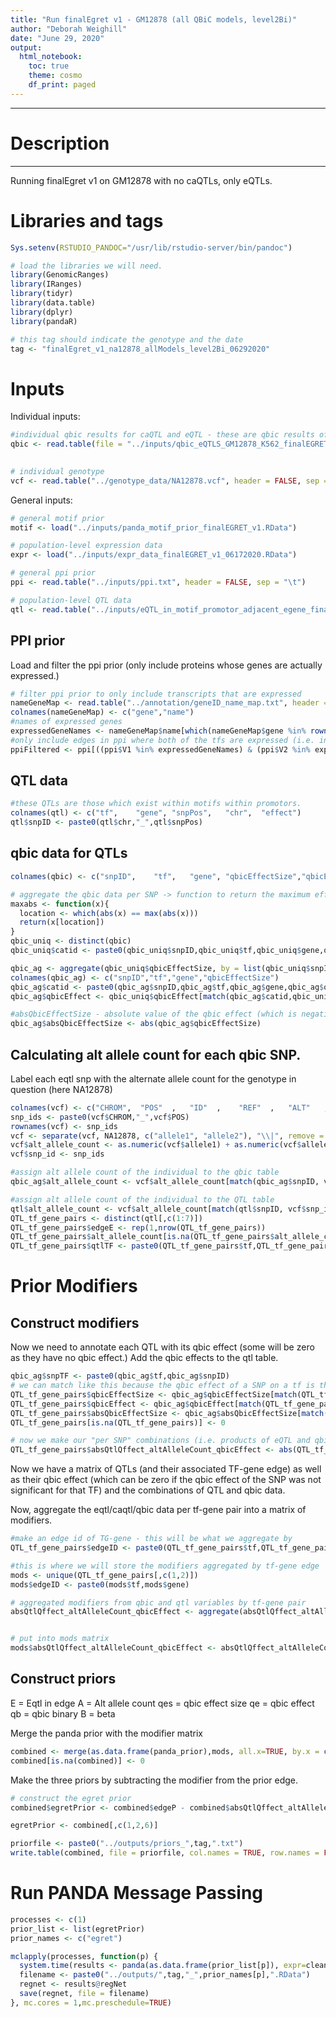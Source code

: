 ```yaml
---
title: "Run finalEgret v1 - GM12878 (all QBiC models, level2Bi)"
author: "Deborah Weighill"
date: "June 29, 2020"
output:
  html_notebook:
    toc: true
    theme: cosmo
    df_print: paged
---
```

___
# Description
___

Running finalEgret v1 on GM12878 with no caQTLs, only eQTLs.

# Libraries and tags
```r
Sys.setenv(RSTUDIO_PANDOC="/usr/lib/rstudio-server/bin/pandoc")

# load the libraries we will need.
library(GenomicRanges)
library(IRanges)
library(tidyr)
library(data.table)
library(dplyr)
library(pandaR)

# this tag should indicate the genotype and the date
tag <- "finalEgret_v1_na12878_allModels_level2Bi_06292020"
```

# Inputs

Individual inputs:
```r

#individual qbic results for caQTL and eQTL - these are qbic results of qtls which are (1) in motifs within the promotor region of genes (2) for eQTLs, the eGene is the adjacent gene, for caQTLs, the accessibility region overlaps the motif, (3) the vcf file of the individual(s) in question contains the QTL as an alternate allele and (4) the qbic effect is negative, is predicted from human pbms and predicts a change in binding.
qbic <- read.table(file = "../inputs/qbic_eQTLS_GM12878_K562_finalEGRET_v1_06252020_allModels_level2Bi.txt", header = FALSE)

  
# individual genotype
vcf <- read.table("../genotype_data/NA12878.vcf", header = FALSE, sep = "\t")
```

General inputs:
```r

# general motif prior
motif <- load("../inputs/panda_motif_prior_finalEGRET_v1.RData")

# population-level expression data
expr <- load("../inputs/expr_data_finalEGRET_v1_06172020.RData")

# general ppi prior
ppi <- read.table("../inputs/ppi.txt", header = FALSE, sep = "\t")

# population-level QTL data
qtl <- read.table("../inputs/eQTL_in_motif_promotor_adjacent_egene_finalEGRET_v1_06172020.txt", header = FALSE)

```

## PPI prior
Load and filter the ppi prior (only include proteins whose genes are actually expressed.)
```r
# filter ppi prior to only include transcripts that are expressed
nameGeneMap <- read.table("../annotation/geneID_name_map.txt", header = FALSE)
colnames(nameGeneMap) <- c("gene","name")
#names of expressed genes
expressedGeneNames <- nameGeneMap$name[which(nameGeneMap$gene %in% rownames(clean_data))]
#only include edges in ppi where both of the tfs are expressed (i.e. in the above list)
ppiFiltered <- ppi[((ppi$V1 %in% expressedGeneNames) & (ppi$V2 %in% expressedGeneNames)),]
```

## QTL data
```r
#these QTLs are those which exist within motifs within promotors.
colnames(qtl) <- c("tf",	"gene", "snpPos",	"chr",	"effect")
qtl$snpID <- paste0(qtl$chr,"_",qtl$snpPos)
```

## qbic data for QTLs
```r
colnames(qbic) <- c("snpID",	"tf",	"gene",	"qbicEffectSize","qbicEffect")

# aggregate the qbic data per SNP -> function to return the maximum effect size of a qbic SNP 
maxabs <- function(x){
  location <- which(abs(x) == max(abs(x)))
  return(x[location])
}
qbic_uniq <- distinct(qbic)
qbic_uniq$catid <- paste0(qbic_uniq$snpID,qbic_uniq$tf,qbic_uniq$gene,qbic_uniq$qbicEffectSize)

qbic_ag <- aggregate(qbic_uniq$qbicEffectSize, by = list(qbic_uniq$snpID,qbic_uniq$tf,qbic_uniq$gene), FUN = maxabs)
colnames(qbic_ag) <- c("snpID","tf","gene","qbicEffectSize")
qbic_ag$catid <- paste0(qbic_ag$snpID,qbic_ag$tf,qbic_ag$gene,qbic_ag$qbicEffectSize)
qbic_ag$qbicEffect <- qbic_uniq$qbicEffect[match(qbic_ag$catid,qbic_uniq$catid)]

#absQbicEffectSize - absolute value of the qbic effect (which is negative)
qbic_ag$absQbicEffectSize <- abs(qbic_ag$qbicEffectSize)
```


## Calculating alt allele count for each qbic SNP.
Label each eqtl snp with the alternate allele count for the genotype in question (here NA12878)
```r
colnames(vcf) <- c("CHROM",  "POS"  ,   "ID"  ,    "REF"  ,   "ALT"   ,  "QUAL"   , "FILTER" , "INFO"   , "FORMAT", "NA12878")
snp_ids <- paste0(vcf$CHROM,"_",vcf$POS)
rownames(vcf) <- snp_ids
vcf <- separate(vcf, NA12878, c("allele1", "allele2"), "\\|", remove = TRUE)
vcf$alt_allele_count <- as.numeric(vcf$allele1) + as.numeric(vcf$allele2)
vcf$snp_id <- snp_ids

#assign alt allele count of the individual to the qbic table
qbic_ag$alt_allele_count <- vcf$alt_allele_count[match(qbic_ag$snpID, vcf$snp_id)]

#assign alt allele count of the individual to the QTL table
qtl$alt_allele_count <- vcf$alt_allele_count[match(qtl$snpID, vcf$snp_id)]
QTL_tf_gene_pairs <- distinct(qtl[,c(1:7)])
QTL_tf_gene_pairs$edgeE <- rep(1,nrow(QTL_tf_gene_pairs))
QTL_tf_gene_pairs$alt_allele_count[is.na(QTL_tf_gene_pairs$alt_allele_count)] <- 0
QTL_tf_gene_pairs$qtlTF <- paste0(QTL_tf_gene_pairs$tf,QTL_tf_gene_pairs$snpID)
```


# Prior Modifiers

## Construct modifiers

Now we need to annotate each QTL with its qbic effect (some will be zero as they have no qbic effect.) Add the qbic effects to the qtl table.

```r

qbic_ag$snpTF <- paste0(qbic_ag$tf,qbic_ag$snpID)
# we can match like this because the qbic effect of a SNP on a tf is the same no matter what nearby gene it is assigned to.
QTL_tf_gene_pairs$qbicEffectSize <- qbic_ag$qbicEffectSize[match(QTL_tf_gene_pairs$qtlTF, qbic_ag$snpTF)]
QTL_tf_gene_pairs$qbicEffect <- qbic_ag$qbicEffect[match(QTL_tf_gene_pairs$qtlTF, qbic_ag$snpTF)]
QTL_tf_gene_pairs$absQbicEffectSize <- qbic_ag$absQbicEffectSize[match(QTL_tf_gene_pairs$qtlTF, qbic_ag$snpTF)]
QTL_tf_gene_pairs[is.na(QTL_tf_gene_pairs)] <- 0

# now we make our "per SNP" combinations (i.e. products of eQTL and qbic variables)
QTL_tf_gene_pairs$absQtlQffect_altAlleleCount_qbicEffect <- abs(QTL_tf_gene_pairs$effect) * QTL_tf_gene_pairs$alt_allele_count * QTL_tf_gene_pairs$qbicEffect

```

Now we have a matrix of QTLs (and their associated TF-gene edge) as well as their qbic effect (which can be zero if the qbic effect of the SNP was not significant for that TF) and the combinations of QTL and qbic data.

Now, aggregate the eqtl/caqtl/qbic data per tf-gene pair into a matrix of modifiers. 

```r
#make an edge id of TG-gene - this will be what we aggregate by
QTL_tf_gene_pairs$edgeID <- paste0(QTL_tf_gene_pairs$tf,QTL_tf_gene_pairs$gene)

#this is where we will store the modifiers aggregated by tf-gene edge
mods <- unique(QTL_tf_gene_pairs[,c(1,2)])
mods$edgeID <- paste0(mods$tf,mods$gene)

# aggregated modifiers from qbic and qtl variables by tf-gene pair
absQtlQffect_altAlleleCount_qbicEffect <- aggregate(absQtlQffect_altAlleleCount_qbicEffect ~ edgeID, data=QTL_tf_gene_pairs, FUN=sum)


# put into mods matrix
mods$absQtlQffect_altAlleleCount_qbicEffect <- absQtlQffect_altAlleleCount_qbicEffect$absQtlQffect_altAlleleCount_qbicEffect[match(mods$edgeID, absQtlQffect_altAlleleCount_qbicEffect$edgeID)]
```


## Construct priors

E = Eqtl in edge
A = Alt allele count
qes = qbic effect size
qe = qbic effect
qb = qbic binary
B = beta

Merge the panda prior with the modifier matrix
```r
combined <- merge(as.data.frame(panda_prior),mods, all.x=TRUE, by.x = c(1,2),by.y = c(1,2))
combined[is.na(combined)] <- 0
```

Make the three priors by subtracting the modifier from the prior edge.
```r
# construct the egret prior
combined$egretPrior <- combined$edgeP - combined$absQtlQffect_altAlleleCount_qbicEffect

egretPrior <- combined[,c(1,2,6)]

priorfile <- paste0("../outputs/priors_",tag,".txt")
write.table(combined, file = priorfile, col.names = TRUE, row.names = FALSE, sep = "\t", quote = FALSE)
```


# Run PANDA Message Passing 

```r
processes <- c(1)
prior_list <- list(egretPrior)
prior_names <- c("egret")

mclapply(processes, function(p) {
  system.time(results <- panda(as.data.frame(prior_list[p]), expr=clean_data, ppi=ppiFiltered,progress=TRUE, remove.missing.ppi = TRUE, remove.missing.motif = TRUE, remove.missing.genes = TRUE))
  filename <- paste0("../outputs/",tag,"_",prior_names[p],".RData")
  regnet <- results@regNet
  save(regnet, file = filename)
}, mc.cores = 1,mc.preschedule=TRUE)
```
